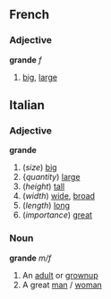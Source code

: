 ==French==
===Adjective===
'''grande''' ''f''
# [[big]], [[large]]

==Italian==
===Adjective===
'''grande'''
# (''size'') [[big]]
# {''quantity'') [[large]]
# (''height'') [[tall]]
# (''width'') [[wide]], [[broad]]
# (''length'') [[long]]
# (''importance'') [[great]]
===Noun===
'''grande''' ''m/f''
# An [[adult]] or [[grownup]]
# A great [[man]] / [[woman]]